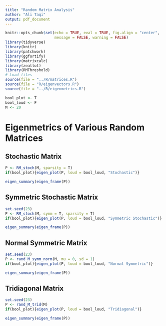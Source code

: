 ```yaml
---
title: "Random Matrix Analysis"
author: "Ali Taqi"
output: pdf_document
---
```


```r
knitr::opts_chunk$set(echo = TRUE, eval = TRUE, fig.align = "center", 
                      message = FALSE, warning = FALSE)
library(tidyverse)
library(knitr)
library(patchwork)
library(ggfortify)
library(matrixcalc)
library(zeallot)
library(RMThreshold)
# Load files
source(file = "../R/matrices.R")
source(file = "R/eigenvectors.R")
source(file = "../R/eigenmetrics.R")
```

```r
bool_plot <- T
bool_loud <- F
M <- 20
```

# Eigenmetrics of Various Random Matrices

## Stochastic Matrix

```r
P <- RM_stoch(M, sparsity = T)
if(bool_plot){eigen_plot(P, loud = bool_loud, "Stochastic")}
```

```r
eigen_summary(eigen_frame(P))
```

\newpage

## Symmetric Stochastic Matrix

```r
set.seed(23)
P <- RM_stoch(M, symm = T, sparsity = T)
if(bool_plot){eigen_plot(P, loud = bool_loud, "Symmetric Stochastic")}
```

```r
eigen_summary(eigen_frame(P))
```

\newpage

## Normal Symmetric Matrix

```r
set.seed(23)
P <- rand_M_symm_norm(M, mu = 0, sd = 1)
if(bool_plot){eigen_plot(P, loud = bool_loud, "Normal Symmetric")}
```

```r
eigen_summary(eigen_frame(P))
```

\newpage

## Tridiagonal Matrix
```r
set.seed(23)
P <- rand_M_trid(M)
if(bool_plot){eigen_plot(P, loud = bool_loud, "Tridiagonal")}
```

```r
eigen_summary(eigen_frame(P))
```


